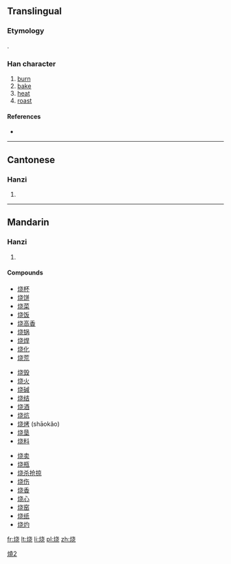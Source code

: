 {{also|燒|焼}}
==Translingual==
{{ja-forms|[[焼]]|烧|[[燒]]}}

===Etymology===
{{Han simp|燒|f=堯|t=尧}}.

===Han character===
{{Han char|rn=86|rad=火|as=06|sn=10|four=|canj=火十心山 (FJPU)}}

# [[burn]]
# [[bake]]
# [[heat]]
# [[roast]]

====References====
* {{Han ref|kx=0671.081|hdz=32199.080|uh=70E7|ud=28903}}

----

==Cantonese==

===Hanzi===
{{yue-hanzi|jyut=|y=siu1|tra=燒}}

# {{defn|lang=yue|sort=火06}}

----

==Mandarin==

===Hanzi===
{{cmn-hanzi|tra=燒|pin=[[shāo]] ([[shao1]])|wg=shao<sup>1</sup>}}

# {{defn|lang=cmn|sort=火06}}

====Compounds====
{{top3}}
* [[烧杯]]
* [[烧饼]]
* [[烧菜]]
* [[烧饭]]
* [[烧高香]]
* [[烧锅]]
* [[烧焊]]
* [[烧化]]
* [[烧荒]]
{{mid3}}
* [[烧毁]]
* [[烧火]]
* [[烧碱]]
* [[烧结]]
* [[烧酒]]
* [[烧炕]]
* [[烧烤]] (shāokǎo)
* [[烧垦]]
* [[烧料]]
{{mid3}}
* [[烧卖]]
* [[烧瓶]]
* [[烧杀抢掠]]
* [[烧伤]]
* [[烧香]]
* [[烧心]]
* [[烧窑]]
* [[烧纸]]
* [[烧灼]]
{{bottom}}

[[Category:CJKV characters simplified differently in Japan and China|燒2]]

[[fr:烧]]
[[lt:烧]]
[[li:烧]]
[[pl:烧]]
[[zh:烧]]